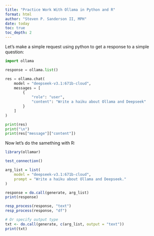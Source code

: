 ```yaml
---
title: "Practice Work With Ollama in Python and R"
format: html
author: "Steven P. Sanderson II, MPH"
date: today
toc: true
toc_depth: 2
---
```


Let's make a simple request using python to get a response to a simple question:

```python
import ollama

response = ollama.list()

res = ollama.chat(
    model = "deepseek-v3.1:671b-cloud",
    messages = [
        {
            "role": "user",
            "content": "Write a haiku about Ollama and Deepseek"
        }
    ]
)

print(res)
print("\n")
print(res["message"]["content"])
```

Now let's do the samething with R:

```r
library(ollamar)

test_connection()

arg_list = list(
    model = "deepseek-v3.1:671b-cloud",
    prompt = "Write a haiku about Ollama and Deepseek."
)

response = do.call(generate, arg_list)
print(response)

resp_process(response, "text")
resp_process(response, "df")

# Or specify output type
txt <- do.call(generate, c(arg_list, output = "text"))
print(txt)
```